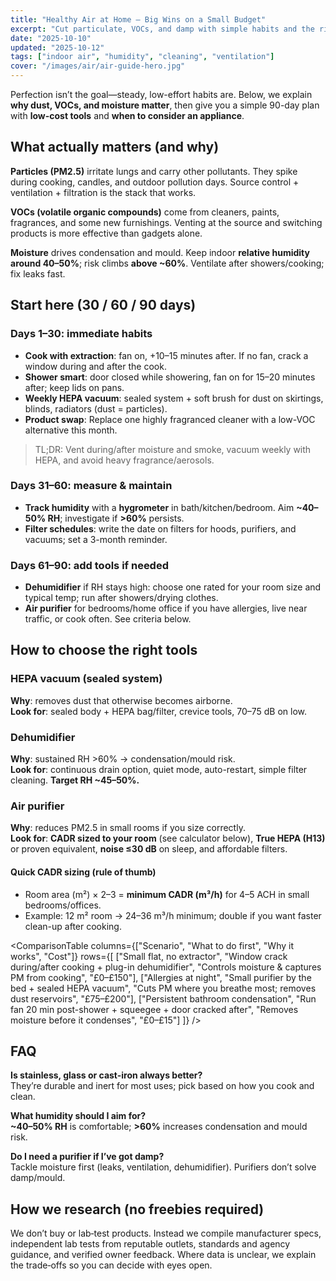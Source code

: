 ```yaml
---
title: "Healthy Air at Home — Big Wins on a Small Budget"
excerpt: "Cut particulate, VOCs, and damp with simple habits and the right low-cost tools. This guide explains what actually matters and how to act in 30/60/90 days."
date: "2025-10-10"
updated: "2025-10-12"
tags: ["indoor air", "humidity", "cleaning", "ventilation"]
cover: "/images/air/air-guide-hero.jpg"
---
```



<AffiliateNotice />

Perfection isn’t the goal—steady, low-effort habits are. Below, we explain **why dust, VOCs, and moisture matter**, then give you a simple 90-day plan with **low-cost tools** and **when to consider an appliance**.

## What actually matters (and why)

**Particles (PM2.5)** irritate lungs and carry other pollutants. They spike during cooking, candles, and outdoor pollution days. Source control + ventilation + filtration is the stack that works.

**VOCs (volatile organic compounds)** come from cleaners, paints, fragrances, and some new furnishings. Venting at the source and switching products is more effective than gadgets alone.

**Moisture** drives condensation and mould. Keep indoor **relative humidity around 40–50%**; risk climbs **above ~60%**. Ventilate after showers/cooking; fix leaks fast.

## Start here (30 / 60 / 90 days)

### Days 1–30: immediate habits
- **Cook with extraction**: fan on, +10–15 minutes after. If no fan, crack a window during and after the cook.
- **Shower smart**: door closed while showering, fan on for 15–20 minutes after; keep lids on pans.
- **Weekly HEPA vacuum**: sealed system + soft brush for dust on skirtings, blinds, radiators (dust = particles).  
- **Product swap**: Replace one highly fragranced cleaner with a low-VOC alternative this month.

> TL;DR: Vent during/after moisture and smoke, vacuum weekly with HEPA, and avoid heavy fragrance/aerosols.

### Days 31–60: measure & maintain
- **Track humidity** with a **hygrometer** in bath/kitchen/bedroom. Aim **~40–50% RH**; investigate if **>60%** persists.  
- **Filter schedules**: write the date on filters for hoods, purifiers, and vacuums; set a 3-month reminder.

### Days 61–90: add tools if needed
- **Dehumidifier** if RH stays high: choose one rated for your room size and typical temp; run after showers/drying clothes.
- **Air purifier** for bedrooms/home office if you have allergies, live near traffic, or cook often. See criteria below.

## How to choose the right tools

### HEPA vacuum (sealed system)
**Why**: removes dust that otherwise becomes airborne.  
**Look for**: sealed body + HEPA bag/filter, crevice tools, 70–75 dB on low.

### Dehumidifier
**Why**: sustained RH >60% → condensation/mould risk.  
**Look for**: continuous drain option, quiet mode, auto-restart, simple filter cleaning. **Target RH ~45–50%.**

### Air purifier
**Why**: reduces PM2.5 in small rooms if you size correctly.  
**Look for**: **CADR sized to your room** (see calculator below), **True HEPA (H13)** or proven equivalent, **noise ≤30 dB** on sleep, and affordable filters.

#### Quick CADR sizing (rule of thumb)
- Room area (m²) × 2–3 = **minimum CADR (m³/h)** for 4–5 ACH in small bedrooms/offices.  
- Example: 12 m² room → 24–36 m³/h minimum; double if you want faster clean-up after cooking.

<ComparisonTable
  columns={["Scenario", "What to do first", "Why it works", "Cost"]}
  rows={[
    ["Small flat, no extractor", "Window crack during/after cooking + plug-in dehumidifier", "Controls moisture & captures PM from cooking", "£0–£150"],
    ["Allergies at night", "Small purifier by the bed + sealed HEPA vacuum", "Cuts PM where you breathe most; removes dust reservoirs", "£75–£200"],
    ["Persistent bathroom condensation", "Run fan 20 min post-shower + squeegee + door cracked after", "Removes moisture before it condenses", "£0–£15"]
  ]}
/>

## FAQ

**Is stainless, glass or cast-iron always better?**  
They’re durable and inert for most uses; pick based on how you cook and clean.

**What humidity should I aim for?**  
**~40–50% RH** is comfortable; **>60%** increases condensation and mould risk.

**Do I need a purifier if I’ve got damp?**  
Tackle moisture first (leaks, ventilation, dehumidifier). Purifiers don’t solve damp/mould.

## How we research (no freebies required)
We don’t buy or lab‑test products. Instead we compile manufacturer specs, independent lab tests from reputable outlets, standards and agency guidance, and verified owner feedback. Where data is unclear, we explain the trade‑offs so you can decide with eyes open.
